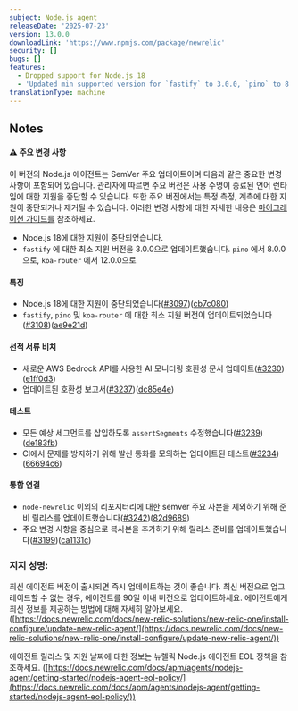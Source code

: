 ```yaml
---
subject: Node.js agent
releaseDate: '2025-07-23'
version: 13.0.0
downloadLink: 'https://www.npmjs.com/package/newrelic'
security: []
bugs: []
features:
  - Dropped support for Node.js 18
  - 'Updated min supported version for `fastify` to 3.0.0, `pino` to 8.0.0, and `koa-router` to 12.0.0'
translationType: machine
---
```


## Notes

#### ⚠ 주요 변경 사항

이 버전의 Node.js 에이전트는 SemVer 주요 업데이트이며 다음과 같은 중요한 변경 사항이 포함되어 있습니다. 관리자에 따르면 주요 버전은 사용 수명이 종료된 언어 런타임에 대한 지원을 중단할 수 있습니다. 또한 주요 버전에서는 특정 측정, 계측에 대한 지원이 중단되거나 제거될 수 있습니다. 이러한 변경 사항에 대한 자세한 내용은 [마이그레이션 가이드를](https://docs.newrelic.com/docs/apm/agents/nodejs-agent/installation-configuration/update-nodejs-agent/) 참조하세요.

* Node.js 18에 대한 지원이 중단되었습니다.
* `fastify` 에 대한 최소 지원 버전을 3.0.0으로 업데이트했습니다. `pino` 에서 8.0.0으로, `koa-router` 에서 12.0.0으로

#### 특징

* Node.js 18에 대한 지원이 중단되었습니다([#3097](https://github.com/newrelic/node-newrelic/pull/3097))([cb7c080](https://github.com/newrelic/node-newrelic/commit/cb7c080aadb0afbf6a894c1abbd1c77bd6b11e31))
* `fastify`, `pino` 및 `koa-router` 에 대한 최소 지원 버전이 업데이트되었습니다([#3108](https://github.com/newrelic/node-newrelic/pull/3108))([ae9e21d](https://github.com/newrelic/node-newrelic/commit/ae9e21d94896e5c540927477b91113b5a38dc31c))

#### 선적 서류 비치

* 새로운 AWS Bedrock API를 사용한 AI 모니터링 호환성 문서 업데이트([#3230](https://github.com/newrelic/node-newrelic/pull/3230))([e1ff0d3](https://github.com/newrelic/node-newrelic/commit/e1ff0d3e2b1d3481f0c85e5c0b7d32bacae332ab))
* 업데이트된 호환성 보고서([#3237](https://github.com/newrelic/node-newrelic/pull/3237))([dc85e4e](https://github.com/newrelic/node-newrelic/commit/dc85e4e196f67038492deb5c13ecf76cd8161025))

#### 테스트

* 모든 예상 세그먼트를 삽입하도록 `assertSegments` 수정했습니다([#3239](https://github.com/newrelic/node-newrelic/pull/3239))([de183fb](https://github.com/newrelic/node-newrelic/commit/de183fbe608fbf6fb97ad3508f506957b784d868))
* CI에서 문제를 방지하기 위해 발신 통화를 모의하는 업데이트된 테스트([#3234](https://github.com/newrelic/node-newrelic/pull/3234))([66694c6](https://github.com/newrelic/node-newrelic/commit/66694c6885cd384967d0402bf6a2cfe6910f3d95))

#### 통합 연결

* `node-newrelic` 이외의 리포지터리에 대한 semver 주요 사본을 제외하기 위해 준비 릴리스를 업데이트했습니다([#3242](https://github.com/newrelic/node-newrelic/pull/3242))([82d9689](https://github.com/newrelic/node-newrelic/commit/82d968921b5fa6e4e7b3961285237e60a69b4dee))
* 주요 변경 사항을 중심으로 복사본을 추가하기 위해 릴리스 준비를 업데이트했습니다([#3199](https://github.com/newrelic/node-newrelic/pull/3199))([ca1131c](https://github.com/newrelic/node-newrelic/commit/ca1131cb3b2cea27b91a7b76ddbe39484bf9e032))

### 지지 성명:

최신 에이전트 버전이 출시되면 즉시 업데이트하는 것이 좋습니다. 최신 버전으로 업그레이드할 수 없는 경우, 에이전트를 90일 이내 버전으로 업데이트하세요. 에이전트에게 최신 정보를 제공하는 방법에 대해 자세히 알아보세요. ([https://docs.newrelic.com/docs/new-relic-solutions/new-relic-one/install-configure/update-new-relic-agent/](https://docs.newrelic.com/docs/new-relic-solutions/new-relic-one/install-configure/update-new-relic-agent/))

에이전트 릴리스 및 지원 날짜에 대한 정보는 뉴렐릭 Node.js 에이전트 EOL 정책을 참조하세요. ([https://docs.newrelic.com/docs/apm/agents/nodejs-agent/getting-started/nodejs-agent-eol-policy/](https://docs.newrelic.com/docs/apm/agents/nodejs-agent/getting-started/nodejs-agent-eol-policy/))
